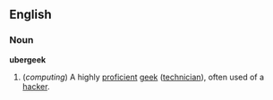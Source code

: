 ==English==
===Noun===
'''ubergeek'''
#(''computing'') A highly [[proficient]] [[geek]] ([[technician]]), often used of a [[hacker]].